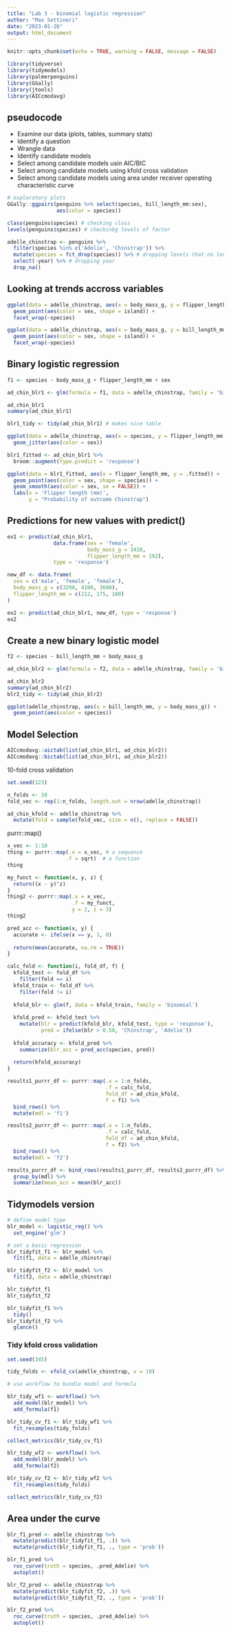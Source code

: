 ```yaml
---
title: "Lab 3 - binomial logistic regression"
author: "Max Settineri"
date: "2023-01-26"
output: html_document
---
```


```r
knitr::opts_chunk$set(echo = TRUE, warning = FALSE, message = FALSE)

library(tidyverse)
library(tidymodels)
library(palmerpenguins)
library(GGally)
library(jtools)
library(AICcmodavg)
```

## pseudocode

* Examine our data (plots, tables, summary stats)
* Identify a question
* Wrangle data
* Identify candidate models
* Select among candidate models usin AIC/BIC
* Select among candidate models using kfold cross validation
* Select among candidate models using area under receiver operating characteristic curve

```r
# exploratory plots
GGally::ggpairs(penguins %>% select(species, bill_length_mm:sex),
                aes(color = species))
```

```r
class(penguins$species) # checking class
levels(penguins$species) # checkinbg levels of factor

adelle_chinstrap <- penguins %>% 
  filter(species %in% c('Adelie', 'Chinstrap')) %>% 
  mutate(species = fct_drop(species)) %>% # dropping levels that no longer exist in species column
  select(-year) %>% # dropping year
  drop_na()
```

## Looking at trends accross variables

```r
ggplot(data = adelle_chinstrap, aes(x = body_mass_g, y = flipper_length_mm)) +
  geom_point(aes(color = sex, shape = island)) +
  facet_wrap(~species)

ggplot(data = adelle_chinstrap, aes(x = body_mass_g, y = bill_length_mm)) +
  geom_point(aes(color = sex, shape = island)) +
  facet_wrap(~species)
```

## Binary logistic regression

```r
f1 <- species ~ body_mass_g + flipper_length_mm + sex

ad_chin_blr1 <- glm(formula = f1, data = adelle_chinstrap, family = 'binomial')

ad_chin_blr1
summary(ad_chin_blr1)

blr1_tidy <- tidy(ad_chin_blr1) # makes nice table
```

```r
ggplot(data = adelle_chinstrap, aes(x = species, y = flipper_length_mm)) +
  geom_jitter(aes(color = sex))
```

```r
blr1_fitted <- ad_chin_blr1 %>% 
  broom::augment(type.predict = 'response')

ggplot(data = blr1_fitted, aes(x = flipper_length_mm, y = .fitted)) +
  geom_point(aes(color = sex, shape = species)) +
  geom_smooth(aes(color = sex, se = FALSE)) +
  labs(x = 'Flipper length (mm)',
   	   y = "Probability of outcome Chinstrap")
```

## Predictions for new values with predict()

```r
ex1 <- predict(ad_chin_blr1,
               data.frame(sex = 'female',
                          body_mass_g = 3410,
                          flipper_length_mm = 192),
               type = 'response')

new_df <- data.frame(
  sex = c('male', 'female', 'female'),
  body_mass_g = c(3298, 4100, 3600),
  flipper_length_mm = c(212, 175, 180)
)

ex2 <- predict(ad_chin_blr1, new_df, type = 'response')
ex2
```

## Create a new binary logistic model

```r
f2 <- species ~ bill_length_mm + body_mass_g

ad_chin_blr2 <- glm(formula = f2, data = adelle_chinstrap, family = 'binomial')

ad_chin_blr2
summary(ad_chin_blr2)
blr2_tidy <- tidy(ad_chin_blr2)
```

```r
ggplot(adelle_chinstrap, aes(x = bill_length_mm, y = body_mass_g)) +
  geom_point(aes(color = species))
```

## Model Selection

```r
AICcmodavg::aictab(list(ad_chin_blr1, ad_chin_blr2))
AICcmodavg::bictab(list(ad_chin_blr1, ad_chin_blr2))
```

10-fold cross validation
```r
set.seed(123)

n_folds <- 10
fold_vec <- rep(1:n_folds, length.out = nrow(adelle_chinstrap))

ad_chin_kfold <- adelle_chinstrap %>% 
  mutate(fold = sample(fold_vec, size = n(), replace = FALSE))
```

purrr::map()

```r
x_vec <- 1:10
thing <- purrr::map(.x = x_vec, # a sequence
                   .f = sqrt)  # a function
thing

my_funct <- function(x, y, z) {
  return((x - y)^z)
}
thing2 <- purrr::map(.x = x_vec,
                     .f = my_funct,
                     y = 2, z = 3)
thing2
```

```r
pred_acc <- function(x, y) {
  accurate <- ifelse(x == y, 1, 0)
  
  return(mean(accurate, na.rm = TRUE))
}

calc_fold <- function(i, fold_df, f) {
  kfold_test <- fold_df %>% 
    filter(fold == i)
  kfold_train <- fold_df %>% 
    filter(fold != i)
  
  kfold_blr <- glm(f, data = kfold_train, family = 'binomial')
  
  kfold_pred <- kfold_test %>% 
    mutate(blr = predict(kfold_blr, kfold_test, type = 'response'),
           pred = ifelse(blr > 0.50, 'Chinstrap', 'Adelie'))
  
  kfold_accuracy <- kfold_pred %>% 
    summarize(blr_acc = pred_acc(species, pred))
  
  return(kfold_accuracy)
}
```

```r
results1_purrr_df <- purrr::map(.x = 1:n_folds,
                                .f = calc_fold,
                                fold_df = ad_chin_kfold,
                                f = f1) %>% 
  bind_rows() %>% 
  mutate(mdl = 'f1')

results2_purrr_df <- purrr::map(.x = 1:n_folds,
                                .f = calc_fold,
                                fold_df = ad_chin_kfold,
                                f = f2) %>% 
  bind_rows() %>% 
  mutate(mdl = 'f2')

results_purrr_df <- bind_rows(results1_purrr_df, results2_purrr_df) %>% 
  group_by(mdl) %>% 
  summarize(mean_acc = mean(blr_acc))
```

## Tidymodels version

```r
# define model type 
blr_model <- logistic_reg() %>% 
  set_engine('glm')

# set a basic regression
blr_tidyfit_f1 <- blr_model %>% 
  fit(f1, data = adelle_chinstrap)

blr_tidyfit_f2 <- blr_model %>% 
  fit(f2, data = adelle_chinstrap)

blr_tidyfit_f1
blr_tidyfit_f2

blr_tidyfit_f1 %>% 
  tidy()
blr_tidyfit_f2 %>% 
  glance()
```

### Tidy kfold cross validation

```r
set.seed(345)

tidy_folds <- vfold_cv(adelle_chinstrap, v = 10)

# use workflow to bundle model and formula

blr_tidy_wf1 <- workflow() %>% 
  add_model(blr_model) %>% 
  add_formula(f1)

blr_tidy_cv_f1 <- blr_tidy_wf1 %>% 
  fit_resamples(tidy_folds)

collect_metrics(blr_tidy_cv_f1)

blr_tidy_wf2 <- workflow() %>% 
  add_model(blr_model) %>% 
  add_formula(f2)

blr_tidy_cv_f2 <- blr_tidy_wf2 %>% 
  fit_resamples(tidy_folds)

collect_metrics(blr_tidy_cv_f2)
```

## Area under the curve

```r
blr_f1_pred <- adelle_chinstrap %>% 
  mutate(predict(blr_tidyfit_f1, .)) %>% 
  mutate(predict(blr_tidyfit_f1, ., type = 'prob'))

blr_f1_pred %>% 
  roc_curve(truth = species, .pred_Adelie) %>% 
  autoplot()

blr_f2_pred <- adelle_chinstrap %>% 
  mutate(predict(blr_tidyfit_f2, .)) %>% 
  mutate(predict(blr_tidyfit_f2, ., type = 'prob'))

blr_f2_pred %>% 
  roc_curve(truth = species, .pred_Adelie) %>% 
  autoplot()
```

